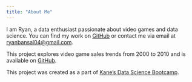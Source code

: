```yaml
---
title: "About Me"
---
```


I am Ryan, a data enthusiast passionate about video games and data science. You can find my work on [GitHub](https://github.com/Ryan-Bansal) or contact me via email at [ryanbansal04@gmail.com](mailto:ryanbansal04@gmail.com).

This project explores video game sales trends from 2000 to 2010 and is available on [GitHub](https://github.com/Ryan-Bansal/Video-Game-Trends).

This project was created as a part of [Kane’s Data Science Bootcamp](https://bootcamp.davidkane.info/).
